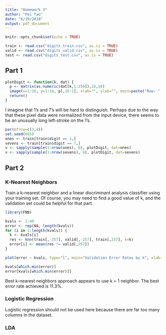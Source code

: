```yaml
---
title: "Homework 3"
author: "Pei Tao"
date: "6/19/2018"
output: pdf_document
---
```


```r
knitr::opts_chunk$set(echo = TRUE)
```

```r
train <- read.csv("digits_train.csv", as.is = TRUE)
valid <- read.csv("digits_valid.csv", as.is = TRUE)
test <- read.csv("digits_test.csv", as.is = TRUE)
```

## Part 1 

```r
plotDigit <- function(k, dat) {
  p <- matrix(as.numeric(dat[k,1:256]),16,16)
  image(x=1:16, y=1:16, p[,16:1], xlab="", ylab="", main=paste("Row: ", k, " | Digit: ", dat[k,257]))
  return()
}
```

I imagine that 1’s and 7’s will be hard to distinguish. Perhaps due to the way that these pixel data were normalized from the input device, there seems to be an unusually long left-stroke on the 1’s.

```r
par(mfrow=c(3,4))
set.seed(665)
ones <- train[train$digit == 1,]
sevens <- train[train$digit == 7,]
v <- sapply(sample(1:nrow(ones), 6), plotDigit, dat=ones)
v <- sapply(sample(1:nrow(sevens), 6), plotDigit, dat=sevens)
```

## Part 2

### K-Nearest Neighbors

Train a k-nearest neighbor and a linear discriminant analysis classifier using your training set. Of course, you may need to find a good value of k, and the validation set could be helpful for that part.

```r
library(FNN)

kvals <- 1:40
error <- rep(NA, length(kvals))
for (i in 1:length(kvals)) {
  k <- kvals[i]
  res <- knn(train[,-257], valid[,-257], train[,257], k=k)
  error[i] <- mean(res != valid[,257])
}

plot(error ~ kvals, type="l", main="Validation Error Rates by k", xlab="k")
```

```r
kvals[which.min(error)]
error[kvals[which.min(error)]]
```

Best k-nearest neighbors approach appears to use k = 1 neighbor.
The best error rate achieved is 11.3%.

### Logistic Regression

Logistic regression should not be used here because there are far too many columns in the dataset.

### LDA























